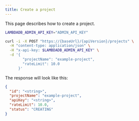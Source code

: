 ```yaml
---
title: Create a project
---
```


This page describes how to create a project.

```bash
LAMBDADB_ADMIN_API_KEY="ADMIN_API_KEY"

curl -i -X POST "https://{baseUrl}/{apiVersion}/projects" \
  -H "content-type: application/json" \
  -H "x-api-key: $LAMBDADB_ADMIN_API_KEY" \
  -d '{
        "projectName": "example-project",
        "rateLimit": 10.0
      }'
```

The response will look like this:

```json
{
  "id": "<string>",
  "projectName": "example-project",
  "apiKey": "<string>",
  "rateLimit": 10.0,
  "status": "CREATING"
}
```